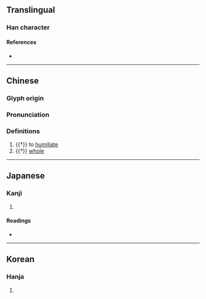 {{character info/new}}
==Translingual==

===Han character===
{{Han char|rn=9|rad=人|as=07|sn=9|four=|canj=OJMU|ids=⿰亻完}}

====References====
* {{Han ref|kx=0104.260|dkj=00684|dj=0221.100|hdz=10166.070|uh=4FD2|ud=20434}}

----
==Chinese==
{{zh-forms}}

===Glyph origin===
{{Han etym}}

===Pronunciation===
{{zh-pron
|m=hùn
|c=wan6
|mc=y
|oc=y
|cat=v,n
}}

===Definitions===
{{zh-hanzi}}

# {{†}} to [[humiliate]]
# {{†}} [[whole]]

----

==Japanese==

===Kanji===
{{ja-kanji|grade=|rs=人07}}

# {{defn|lang=ja|sort=人07}}

====Readings====
* {{ja-readings|on=[[こん]] (kon), [[ごん]] (gon), [[かん]] (kan)|kun=[[まつたし]] (matsutashi), [[けがす]] (kegasu)}}

----

==Korean==

===Hanja===
{{ko-hanja|hangeul=흔|rv=heun|mr=hŭn}}

# {{defn|lang=ko|sort=人07}}